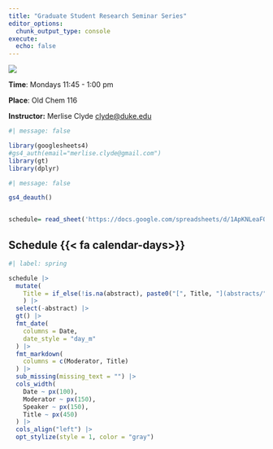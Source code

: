 ```yaml
---
title: "Graduate Student Research Seminar Series"
editor_options: 
  chunk_output_type: console
execute:
  echo: false
---
```


![](images/duke.jpg){fig-alt="Photo of Duke Chapel and Broadhead Center."}

**Time**: Mondays 11:45 - 1:00 pm

**Place**: Old Chem 116

**Instructor:** Merlise Clyde [clyde\@duke.edu](clyde@duke.edu)

```r
#| message: false

library(googlesheets4)
#gs4_auth(email="merlise.clyde@gmail.com")
library(gt)
library(dplyr)
```

```r
#| message: false

gs4_deauth()


schedule= read_sheet('https://docs.google.com/spreadsheets/d/1ApKNLeaFOhI88X3aYRQZDTia0y41h9qqYrRh4o5kY04', sheet="Spring")
```

## Schedule {{< fa calendar-days>}}

```r
#| label: spring

schedule |>
  mutate(
    Title = if_else(!is.na(abstract), paste0("[", Title, "](abstracts/", abstract, ")"), NA)
    ) |>
  select(-abstract) |>
  gt() |>
  fmt_date(
    columns = Date,
    date_style = "day_m"
  ) |>
  fmt_markdown(
    columns = c(Moderator, Title)
  ) |>
  sub_missing(missing_text = "") |>
  cols_width(
    Date ~ px(100),
    Moderator ~ px(150),
    Speaker ~ px(150),
    Title ~ px(450)
  ) |>
  cols_align("left") |>
  opt_stylize(style = 1, color = "gray")
```


